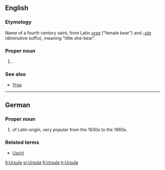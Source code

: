 ==English==

===Etymology===
Name of a fourth century saint, from Latin ''[[ursa]]'' ("female bear") and ''[[-ula]]'' (diminutive suffix), meaning "little she-bear". 

===Proper noun===
{{infl|en|proper noun}}

# {{given name|female}}.

===See also===
*[[Yrsa]]

----

==German==

===Proper noun===
{{infl|de|proper noun}}

# {{given name|female||de:}} of Latin origin, very popular from the 1930s to the 1960s.

===Related terms===
*[[Uschi]]



[[it:Ursula]]
[[sr:Ursula]]
[[fi:Ursula]]
[[tr:Ursula]]